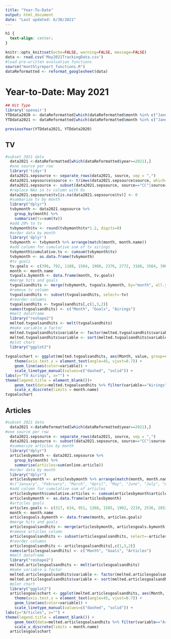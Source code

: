 ```yaml
---
title: "Year-To-Date"
output: html_document
date: "Last updated: 6/30/2021"
---
```


```css
h1 {
  text-align: center;
}
```

```r
knitr::opts_knit$set(echo=FALSE, warning=FALSE, message=FALSE)
data <- read.csv('May2021TrackingData.csv')
#load pre-written evaluation functions
source("monthlyreport_functions.R")
dataReformatted <- reformat_googlesheet(data)
```

# Year-to-Date: May 2021

```r
## Hit Type
library('openair')
YTDdata2020 <- dataReformatted[which(dataReformatted$month %in% c("January", "February", "March", "April", "May") & dataReformatted$year=="2020"),]
YTDdata2021 <- dataReformatted[which(dataReformatted$month %in% c("January", "February", "March", "April", "May") & dataReformatted$year=="2021"),]

previousYear(YTDdata2021, YTDdata2020)
```

## TV

```r
#subset 2021 data
  data2021 <-dataReformatted[which(dataReformatted$year==2021),]
  #one source per row
  library('tidyr')
  data2021.sepsource <- separate_rows(data2021, source, sep = ",")
  data2021.sepsource$source <- trimws(data2021.sepsource$source, which='both')
  data2021.sepsource <- subset(data2021.sepsource, source=="CC"|source=="CM"|source=="CMN")
  #replace NAs in tv column with 0s
  data2021.sepsource$tv[is.na(data2021.sepsource$tv)] <- 0
  #summarize tv by month
  library("dplyr")
  tvbymonth <- data2021.sepsource %>%
    group_by(month) %>%
    summarise(tv=sum(tv))
  #add 20% to tv
  tvbymonth$tv <- round(tvbymonth$tv*1.2, digits=0)
  #order data by month
  library('dplyr')
  tvbymonth <- tvbymonth %>% arrange(match(month, month.name))
  #add column for cumulative sum of tv airings
  tvbymonth$cumulative.tv <- cumsum(tvbymonth$tv)
  tvbymonth <- as.data.frame(tvbymonth)
  #tv goals
  tv.goals <- c(396, 792, 1188, 1584, 1980, 2376, 2772, 3168, 3564, 3960, 4356, 4752)
  month <- month.name
  tvgoals.bymonth <- data.frame(month, tv.goals)
  #merge hits and goals
  tvgoalsandhits <- merge(tvbymonth, tvgoals.bymonth, by="month", all.y = TRUE)
  #remove tv column
  tvgoalsandhits <- subset(tvgoalsandhits, select=-tv)
  #reorder columns
  tvgoalsandhits <- tvgoalsandhits[,c(1,3,2)]
  names(tvgoalsandhits) <- c("Month", "Goals", "Airings")
  #melt dataframe
  library("reshape2")
  melted.tvgoalsandhits <- melt(tvgoalsandhits)
  #make variable a factor
  melted.tvgoalsandhits$variable <- factor(melted.tvgoalsandhits$variable, levels = c("Goals", "Airings"))
  melted.tvgoalsandhits$variable <- sort(melted.tvgoalsandhits$variable)
  #plot chart
  library("ggplot2")
  
tvgoalschart <- ggplot(melted.tvgoalsandhits, aes(Month, value, group=variable, colour=variable, linetype=variable)) + 
    theme(axis.text.x = element_text(angle=45, vjust=0.7)) +
    geom_line(aes(color=variable)) +
    scale_linetype_manual(values=c("dashed", "solid")) +
labs(y="TV Airings", x="") +
theme(legend.title = element_blank())+
    geom_text(data=melted.tvgoalsandhits %>% filter(variable=="Airings" & Month=="May"), aes(label = 2089), nudge_x = 0.4, nudge_y = 50, color="black") +
    scale_x_discrete(limits = month.name)
tvgoalschart
```

## Articles

```r
#subset 2021 data
  data2021 <-dataReformatted[which(dataReformatted$year==2021),]
#one source per row
  data2021.sepsource <- separate_rows(data2021, source, sep = ",")
  data2021.sepsource <- subset(data2021.sepsource, source=="CC"|source=="CM"|source=="CMN")
  #summarize articles by month
  library("dplyr")
  articlesbymonth <- data2021.sepsource %>%
    group_by(month) %>%
    summarise(articles=sum(online.article))
  #order data by month
  library("dplyr")
  articlesbymonth <- articlesbymonth %>% arrange(match(month, month.name))
  #c("January", "February", "March", "April", "May", "June", "July", "August", "September", "October", "November", "December")
  #add column for cumulative sum of articles
  articlesbymonth$cumulative.articles <- cumsum(articlesbymonth$articles)
  articlesbymonth <- as.data.frame(articlesbymonth)
  #articles goals
  articles.goals <- c(317, 634, 951, 1268, 1585, 1902, 2219, 2536, 2853, 3170, 3487, 3804)
  month <- month.name
  articlesgoals.bymonth <- data.frame(month, articles.goals)
  #merge hits and goals
  articlesgoalsandhits <- merge(articlesbymonth, articlesgoals.bymonth, by="month", all.y = TRUE)
  #remove articles column
  articlesgoalsandhits <- subset(articlesgoalsandhits, select=-articles)
  #reorder columns
  articlesgoalsandhits <- articlesgoalsandhits[,c(1,3,2)]
  names(articlesgoalsandhits) <- c("Month", "Goals", "Articles")
  #melt dataframe
  library("reshape2")
  melted.articlesgoalsandhits <- melt(articlesgoalsandhits)
  #make variable a factor
  melted.articlesgoalsandhits$variable <- factor(melted.articlesgoalsandhits$variable, levels = c("Goals", "Articles"))
  melted.articlesgoalsandhits$variable <- sort(melted.articlesgoalsandhits$variable)
  #plot chart
  library("ggplot2")
  articlesgoalschart <- ggplot(melted.articlesgoalsandhits, aes(Month, value, group=variable, colour=variable, linetype=variable)) + 
    theme(axis.text.x = element_text(angle=45, vjust=0.7)) +
    geom_line(aes(color=variable)) +
    scale_linetype_manual(values=c("dashed", "solid")) +
labs(y="Articles", x="") +
theme(legend.title = element_blank()) +
    geom_text(data=melted.articlesgoalsandhits %>% filter(variable=="Articles" & Month=="May"), aes(label = value), nudge_x = 0.5, nudge_y = 50, color="black") +
    scale_x_discrete(limits = month.name)
  articlesgoalschart
```

  